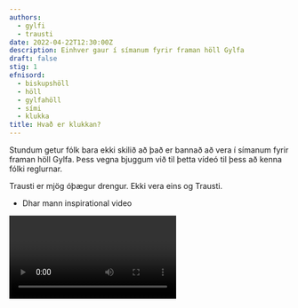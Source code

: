 ```yaml
---
authors:
  - gylfi
  - trausti
date: 2022-04-22T12:30:00Z
description: Einhver gaur í símanum fyrir framan höll Gylfa
draft: false
stig: 1
efnisord:
  - biskupshöll
  - höll
  - gylfahöll
  - sími
  - klukka
title: Hvað er klukkan?
---
```


Stundum getur fólk bara ekki skilið að það er bannað að vera í símanum fyrir framan höll Gylfa.
Þess vegna bjuggum við til þetta vídeó til þess að kenna fólki reglurnar.

Trausti er mjög óþægur drengur.
Ekki vera eins og Trausti.

- Dhar mann inspirational video

<Video id="Z7OYK-MsACA" />
